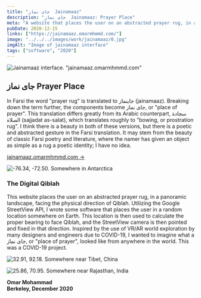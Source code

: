 ```yaml
---
title: "جای نماز  Jainamaaz" 
description: "جای نماز  Jainamaaz: Prayer Place"
meta: "A website that places the user on an abstracted prayer rug, in a panoramic landscape, facing the physical direction of Qiblah."
pubDate: 2020-12-15
links: ["https://jainamaaz.omarmhmmd.com/"]
image: "../../../images/work/jainamaaz/0.jpg"
imgAlt: "Image of jainamaaz interface"
tags: ["software", "2020"]
---
```

![Jainamaaz interface. "jainamaaz.omarmhmmd.com"](../../../images/work/jainamaaz/gif.gif)

## جای نماز  Prayer Place 
In Farsi the word "prayer rug" is translated to جاینماز (jainamaaz). Breaking down the term further, the components become جای نماز, or "place of prayer". This translation differs greatly from its Arabic counterpart, سجادة الصلاة (sajjadat as-salat), which translates roughly to "bowing, or prostration rug". I think there is a beauty in both of these versions, but there is a poetic and abstracted gesture in the Farsi translation. It may stem from the beauty of classic Farsi poetry and literature, where the namer has given an object as simple as a rug a poetic identity; I have no idea.

[jainamaaz.omarmhmmd.com →](https://jainamaaz.omarmhmmd.com/)

![-76.34, -72.50. Somewhere in Antarctica](../../../images/work/jainamaaz/1.png) 

### The Digital Qiblah
This website places the user on an abstracted prayer rug, in a panoramic landscape, facing the physical direction of Qiblah. Utilizing the Google StreetView API, I wrote some software that places the user in a random location somewhere on Earth. This location is then used to calculate the proper bearing to face Qiblah, and the StreetView camera is then pointed and fixed in that direction. Inspired by the use of VR/AR world exploration by many designers and engineers due to COVID-19, I wanted to imagine what a جای نماز, or "place of prayer", looked like from anywhere in the world. This was a COVID-19 project.

![32.91, 92.18. Somewhere near Tibet, China](../../../images/work/jainamaaz/2.png) 

![25.86, 70.95. Somewhere near Rajasthan, India](../../../images/work/jainamaaz/3.png) 

**Omar Mohammad\
Berkeley, December 2020** 
